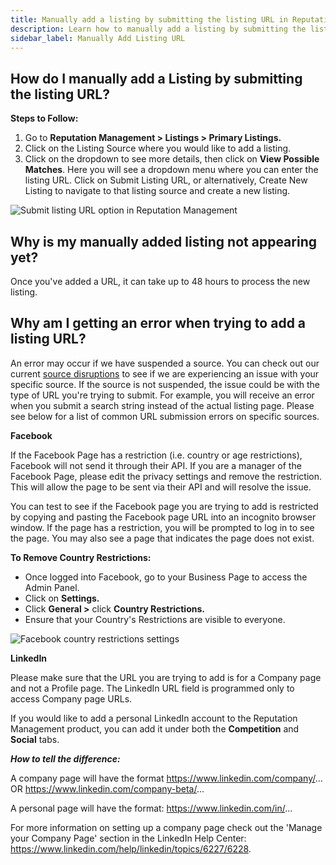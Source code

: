 ```yaml
---
title: Manually add a listing by submitting the listing URL in Reputation Management
description: Learn how to manually add a listing by submitting the listing URL in Reputation Management, and troubleshoot common issues.
sidebar_label: Manually Add Listing URL
---
```


## How do I manually add a Listing by submitting the listing URL?

**Steps to Follow:**

1. Go to **Reputation Management > Listings > Primary Listings.**
2. Click on the Listing Source where you would like to add a listing.
3. Click on the dropdown to see more details, then click on **View Possible Matches**. Here you will see a dropdown menu where you can enter the listing URL. Click on Submit Listing URL, or alternatively, Create New Listing to navigate to that listing source and create a new listing.

![Submit listing URL option in Reputation Management](/img/vendasta-products/reputation-management/listings/submit-listing-url.jpg)

## Why is my manually added listing not appearing yet?

Once you've added a URL, it can take up to 48 hours to process the new listing.

## Why am I getting an error when trying to add a listing URL?

An error may occur if we have suspended a source. You can check out our current [source disruptions](/vendasta-products/announcements/disruption-notices) to see if we are experiencing an issue with your specific source. If the source is not suspended, the issue could be with the type of URL you're trying to submit. For example, you will receive an error when you submit a search string instead of the actual listing page. Please see below for a list of common URL submission errors on specific sources.

**Facebook**

If the Facebook Page has a restriction (i.e. country or age restrictions), Facebook will not send it through their API. If you are a manager of the Facebook Page, please edit the privacy settings and remove the restriction. This will allow the page to be sent via their API and will resolve the issue.

You can test to see if the Facebook page you are trying to add is restricted by copying and pasting the Facebook page URL into an incognito browser window. If the page has a restriction, you will be prompted to log in to see the page. You may also see a page that indicates the page does not exist.

**To Remove Country Restrictions:**

- Once logged into Facebook, go to your Business Page to access the Admin Panel.
- Click on **Settings.**
- Click **General >** click **Country Restrictions.**
- Ensure that your Country's Restrictions are visible to everyone.

![Facebook country restrictions settings](/img/vendasta-products/reputation-management/listings/facebook-country-restrictions.jpg)

**LinkedIn**

Please make sure that the URL you are trying to add is for a Company page and not a Profile page. The LinkedIn URL field is programmed only to access Company page URLs.

If you would like to add a personal LinkedIn account to the Reputation Management product, you can add it under both the **Competition** and **Social** tabs.

***How to tell the difference:***

A company page will have the format https://www.linkedin.com/company/... OR https://www.linkedin.com/company-beta/...

A personal page will have the format: https://www.linkedin.com/in/...

For more information on setting up a company page check out the 'Manage your Company Page' section in the LinkedIn Help Center: https://www.linkedin.com/help/linkedin/topics/6227/6228.